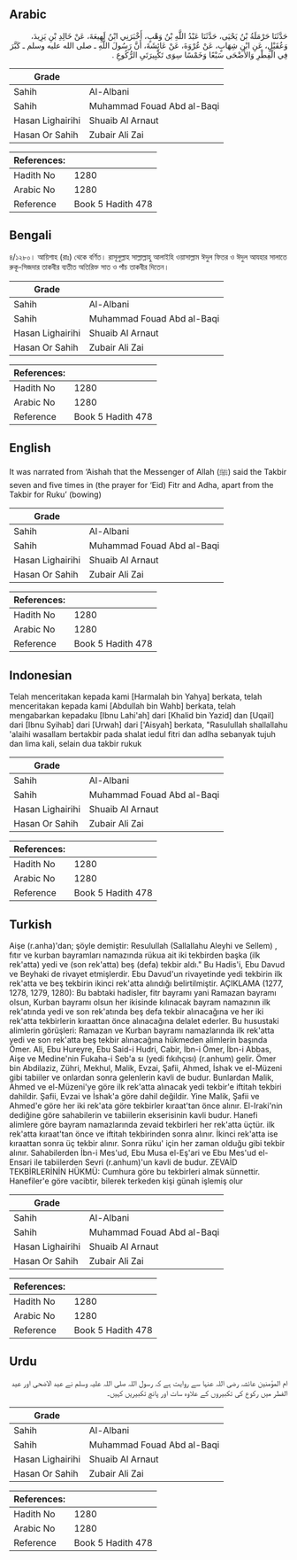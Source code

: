 ## Arabic


<div dir="rtl" lang="ar" style={{fontSize:'larger',backgroundColor:'#f8f9fa',padding:20}}>
حَدَّثَنَا حَرْمَلَةُ بْنُ يَحْيَى، حَدَّثَنَا عَبْدُ اللَّهِ بْنُ وَهْبٍ، أَخْبَرَنِي ابْنُ لَهِيعَةَ، عَنْ خَالِدِ بْنِ يَزِيدَ، وَعُقَيْلٍ، عَنِ ابْنِ شِهَابٍ، عَنْ عُرْوَةَ، عَنْ عَائِشَةَ، أَنَّ رَسُولَ اللَّهِ ـ صلى الله عليه وسلم ـ كَبَّرَ فِي الْفِطْرِ وَالأَضْحَى سَبْعًا وَخَمْسًا سِوَى تَكْبِيرَتَىِ الرُّكُوعِ ‏.‏
</div>
<div style={{backgroundColor:'#f8f9fa',padding:20, marginBottom: 10}}><table> <thead> <tr> <th>Grade</th> <th></th> </tr> </thead> <tbody> <tr><td>Sahih</td><td>Al-Albani</td></tr><tr><td>Sahih</td><td>Muhammad Fouad Abd al-Baqi</td></tr><tr><td>Hasan Lighairihi</td><td>Shuaib Al Arnaut</td></tr><tr><td>Hasan Or Sahih</td><td>Zubair Ali Zai</td></tr></tbody></table><table> <thead> <tr> <th>References:</th> <th></th> </tr> </thead> <tbody><tr><td>Hadith No</td><td>1280</td></tr><tr><td>Arabic No</td><td>1280</td></tr><tr><td>Reference</td><td>Book 5 Hadith 478</td></tr></tbody></table></div>

## Bengali


<div dir="ltr" lang="bn" style={{fontSize:'larger',backgroundColor:'#f8f9fa',padding:20}}>
৪/১২৮০। আয়িশাহ (রাঃ) থেকে বর্ণিত। রাসূলুল্লাহ সাল্লাল্লাহু আলাইহি ওয়াসাল্লাম ঈদুল ফিতর ও ঈদুল আযহার সালাতে রুকূ-সিজদার তাকবীর ব্যতীত অতিরিক্ত সাত ও পাঁচ তাকবীর দিতেন।
</div>
<div style={{backgroundColor:'#f8f9fa',padding:20, marginBottom: 10}}><table> <thead> <tr> <th>Grade</th> <th></th> </tr> </thead> <tbody> <tr><td>Sahih</td><td>Al-Albani</td></tr><tr><td>Sahih</td><td>Muhammad Fouad Abd al-Baqi</td></tr><tr><td>Hasan Lighairihi</td><td>Shuaib Al Arnaut</td></tr><tr><td>Hasan Or Sahih</td><td>Zubair Ali Zai</td></tr></tbody></table><table> <thead> <tr> <th>References:</th> <th></th> </tr> </thead> <tbody><tr><td>Hadith No</td><td>1280</td></tr><tr><td>Arabic No</td><td>1280</td></tr><tr><td>Reference</td><td>Book 5 Hadith 478</td></tr></tbody></table></div>

## English


<div dir="ltr" lang="en" style={{fontSize:'larger',backgroundColor:'#f8f9fa',padding:20}}>
It was narrated from ‘Aishah that the Messenger of Allah (ﷺ) said the Takbir seven and five times in (the prayer for ‘Eid) Fitr and Adha, apart from the Takbir for Ruku’ (bowing)
</div>
<div style={{backgroundColor:'#f8f9fa',padding:20, marginBottom: 10}}><table> <thead> <tr> <th>Grade</th> <th></th> </tr> </thead> <tbody> <tr><td>Sahih</td><td>Al-Albani</td></tr><tr><td>Sahih</td><td>Muhammad Fouad Abd al-Baqi</td></tr><tr><td>Hasan Lighairihi</td><td>Shuaib Al Arnaut</td></tr><tr><td>Hasan Or Sahih</td><td>Zubair Ali Zai</td></tr></tbody></table><table> <thead> <tr> <th>References:</th> <th></th> </tr> </thead> <tbody><tr><td>Hadith No</td><td>1280</td></tr><tr><td>Arabic No</td><td>1280</td></tr><tr><td>Reference</td><td>Book 5 Hadith 478</td></tr></tbody></table></div>

## Indonesian


<div dir="ltr" lang="id" style={{fontSize:'larger',backgroundColor:'#f8f9fa',padding:20}}>
Telah menceritakan kepada kami [Harmalah bin Yahya] berkata, telah menceritakan kepada kami [Abdullah bin Wahb] berkata, telah mengabarkan kepadaku [Ibnu Lahi'ah] dari [Khalid bin Yazid] dan [Uqail] dari [Ibnu Syihab] dari [Urwah] dari ['Aisyah] berkata, "Rasulullah shallallahu 'alaihi wasallam bertakbir pada shalat iedul fitri dan adlha sebanyak tujuh dan lima kali, selain dua takbir rukuk
</div>
<div style={{backgroundColor:'#f8f9fa',padding:20, marginBottom: 10}}><table> <thead> <tr> <th>Grade</th> <th></th> </tr> </thead> <tbody> <tr><td>Sahih</td><td>Al-Albani</td></tr><tr><td>Sahih</td><td>Muhammad Fouad Abd al-Baqi</td></tr><tr><td>Hasan Lighairihi</td><td>Shuaib Al Arnaut</td></tr><tr><td>Hasan Or Sahih</td><td>Zubair Ali Zai</td></tr></tbody></table><table> <thead> <tr> <th>References:</th> <th></th> </tr> </thead> <tbody><tr><td>Hadith No</td><td>1280</td></tr><tr><td>Arabic No</td><td>1280</td></tr><tr><td>Reference</td><td>Book 5 Hadith 478</td></tr></tbody></table></div>

## Turkish


<div dir="ltr" lang="tr" style={{fontSize:'larger',backgroundColor:'#f8f9fa',padding:20}}>
Aişe (r.anha)'dan; şöyle demiştir: Resulullah (Sallallahu Aleyhi ve Sellem) , fıtır ve kurban bayramları namazında rükua ait iki tekbirden başka (ilk rek'atta) yedi ve (son rek'atta) beş (defa) tekbir aldı." Bu Hadis'i, Ebu Davud ve Beyhaki de rivayet etmişlerdir. Ebu Davud'un rivayetinde yedi tekbirin ilk rek'atta ve beş tekbirin ikinci rek'atta alındığı belirtilmiştir. AÇIKLAMA (1277, 1278, 1279, 1280): Bu babtaki hadisler, fitr bayramı yani Ramazan bayramı olsun, Kurban bayramı olsun her ikisinde kılınacak bayram namazının ilk rek'atında yedi ve son rek'atında beş defa tekbir alınacağına ve her iki rek'atta tekbirlerin kıraattan önce alınacağına delalet ederler. Bu husustaki alimlerin görüşleri: Ramazan ve Kurban bayramı namazlarında ilk rek'atta yedi ve son rek'atta beş tekbir alınacağına hükmeden alimlerin başında Ömer. Ali, Ebu Hureyre, Ebu Said-i Hudri, Cabir, İbn-i Ömer, İbn-i Abbas, Aişe ve Medine'nin Fukaha-i Seb'a sı (yedi fıkıhçısı) (r.anhum) gelir. Ömer bin Abdilaziz, Zühri, Mekhul, Malik, Evzai, Şafii, Ahmed, İshak ve el-Müzeni gibi tabiiler ve onlardan sonra gelenlerin kavli de budur. Bunlardan Malik, Ahmed ve el-Müzeni'ye göre ilk rek'atta alınacak yedi tekbir'e iftitah tekbiri dahildir. Şafii, Evzai ve İshak'a göre dahil değildir. Yine Malik, Şafii ve Ahmed'e göre her iki rek'ata göre tekbirler kıraat'tan önce alınır. El-Iraki'nin dediğine göre sahabilerin ve tabiilerin ekserisinin kavli budur. Hanefi alimlere göre bayram namazlarında zevaid tekbirleri her rek'atta üçtür. ilk rek'atta kıraat'tan önce ve iftitah tekbirinden sonra alınır. İkinci rek'atta ise kıraattan sonra üç tekbir alınır. Sonra rüku' için her zaman olduğu gibi tekbir alınır. Sahabilerden İbn-i Mes'ud, Ebu Musa el-Eş'ari ve Ebu Mes'ud el-Ensari ile tabiilerden Sevri (r.anhum)'un kavli de budur. ZEVAİD TEKBİRLERİNİN HÜKMÜ: Cumhura göre bu tekbirleri almak sünnettir. Hanefiler'e göre vacibtir, bilerek terkeden kişi günah işlemiş olur
</div>
<div style={{backgroundColor:'#f8f9fa',padding:20, marginBottom: 10}}><table> <thead> <tr> <th>Grade</th> <th></th> </tr> </thead> <tbody> <tr><td>Sahih</td><td>Al-Albani</td></tr><tr><td>Sahih</td><td>Muhammad Fouad Abd al-Baqi</td></tr><tr><td>Hasan Lighairihi</td><td>Shuaib Al Arnaut</td></tr><tr><td>Hasan Or Sahih</td><td>Zubair Ali Zai</td></tr></tbody></table><table> <thead> <tr> <th>References:</th> <th></th> </tr> </thead> <tbody><tr><td>Hadith No</td><td>1280</td></tr><tr><td>Arabic No</td><td>1280</td></tr><tr><td>Reference</td><td>Book 5 Hadith 478</td></tr></tbody></table></div>

## Urdu


<div dir="rtl" lang="ur" style={{fontSize:'larger',backgroundColor:'#f8f9fa',padding:20}}>
ام المؤمنین عائشہ رضی اللہ عنہا سے روایت ہے کہ رسول اللہ صلی اللہ علیہ وسلم نے عید الاضحی اور عید الفطر میں رکوع کی تکبیروں کے علاوہ سات اور پانچ تکبیریں کہیں۔
</div>
<div style={{backgroundColor:'#f8f9fa',padding:20, marginBottom: 10}}><table> <thead> <tr> <th>Grade</th> <th></th> </tr> </thead> <tbody> <tr><td>Sahih</td><td>Al-Albani</td></tr><tr><td>Sahih</td><td>Muhammad Fouad Abd al-Baqi</td></tr><tr><td>Hasan Lighairihi</td><td>Shuaib Al Arnaut</td></tr><tr><td>Hasan Or Sahih</td><td>Zubair Ali Zai</td></tr></tbody></table><table> <thead> <tr> <th>References:</th> <th></th> </tr> </thead> <tbody><tr><td>Hadith No</td><td>1280</td></tr><tr><td>Arabic No</td><td>1280</td></tr><tr><td>Reference</td><td>Book 5 Hadith 478</td></tr></tbody></table></div>